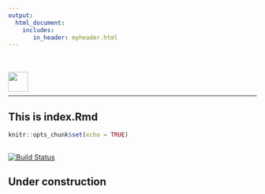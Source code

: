 ```yaml
---
output:
  html_document:
    includes:
       in_header: myheader.html 
---
```

<!-- <link rel="shortcut icon" type="image/x-icon"href="man/figures/favicon.ico"> -->

<br><br>
<img src="man/figures/sendis.png" align="left" height = 40/> 
<br><br>
<hr>


## This is index.Rmd

```r
knitr::opts_chunk$set(echo = TRUE)
 
```

[![Build Status](https://travis-ci.org/fmichelsendis/sendis.svg?branch=master)](https://travis-ci.org/fmichelsendis/sendis)
 


## Under construction


 

